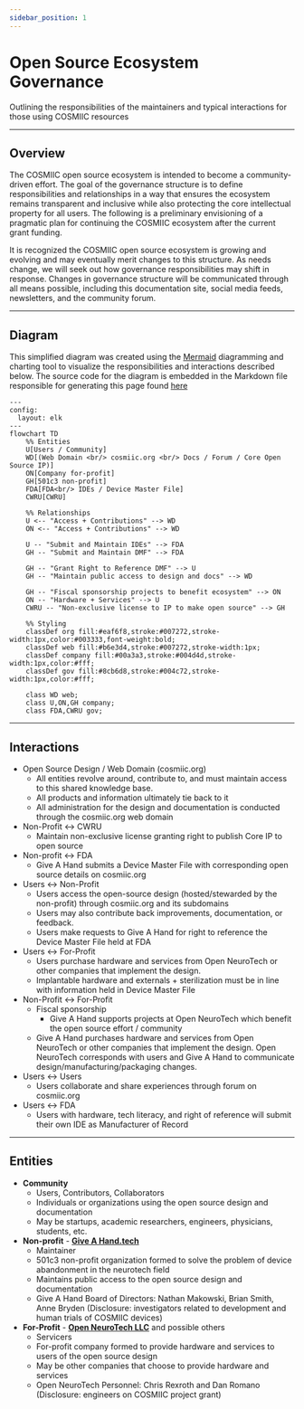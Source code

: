 ```yaml
---
sidebar_position: 1
---
```



# Open Source Ecosystem Governance

Outlining the responsibilities of the maintainers and typical interactions for those using COSMIIC resources

---

## Overview
The COSMIIC open source ecosystem is intended to become a community-driven effort. The goal of the governance structure is to define responsibilities and relationships in a way that ensures the ecosystem remains transparent and inclusive while also protecting the core intellectual property for all users.
The following is a preliminary envisioning of a pragmatic plan for continuing the COSMIIC ecosystem after the current grant funding. 

It is recognized the COSMIIC open source ecosystem is growing and evolving and may eventually merit changes to this structure. As needs change, we will seek out how governance responsibilities may shift in response. Changes in governance structure will be communicated through all means possible, including this documentation site, social media feeds, newsletters, and the community forum.

---

## Diagram

This simplified diagram was created using the [Mermaid](https://mermaid.js.org/#/) diagramming and charting tool to visualize the responsibilities and interactions described below. The source code for the diagram is embedded in the Markdown file responsible for generating this page found [here](https://github.com/COSMIIC-Inc/Documentation-Source/tree/main/docs)

```mermaid title="OSE-governance-diagram.mermaid"
---
config:
  layout: elk
---
flowchart TD
    %% Entities
    U[Users / Community]
    WD[(Web Domain <br/> cosmiic.org <br/> Docs / Forum / Core Open Source IP)]
    ON[Company for-profit]
    GH[501c3 non-profit]
    FDA[FDA<br/> IDEs / Device Master File]
    CWRU[CWRU]

    %% Relationships
    U <-- "Access + Contributions" --> WD
    ON <-- "Access + Contributions" --> WD

    U -- "Submit and Maintain IDEs" --> FDA
    GH -- "Submit and Maintain DMF" --> FDA

    GH -- "Grant Right to Reference DMF" --> U
    GH -- "Maintain public access to design and docs" --> WD

    GH -- "Fiscal sponsorship projects to benefit ecosystem" --> ON
    ON -- "Hardware + Services" --> U
    CWRU -- "Non-exclusive license to IP to make open source" --> GH

    %% Styling
    classDef org fill:#eaf6f8,stroke:#007272,stroke-width:1px,color:#003333,font-weight:bold;
    classDef web fill:#b6e3d4,stroke:#007272,stroke-width:1px;
    classDef company fill:#00a3a3,stroke:#004d4d,stroke-width:1px,color:#fff;
    classDef gov fill:#8cb6d8,stroke:#004c72,stroke-width:1px,color:#fff;

    class WD web;
    class U,ON,GH company;
    class FDA,CWRU gov;

```

---

## Interactions
- Open Source Design / Web Domain (cosmiic.org)
  - All entities revolve around, contribute to, and must maintain access to this shared knowledge base.
  - All products and information ultimately tie back to it
  - All administration for the design and documentation is conducted through the cosmiic.org web domain
- Non-Profit ↔ CWRU
  - Maintain non-exclusive license granting right to publish Core IP to open source
- Non-profit ↔ FDA
  - Give A Hand submits a Device Master File with corresponding open source details on cosmiic.org
- Users ↔ Non-Profit
  - Users access the open-source design (hosted/stewarded by the non-profit) through cosmiic.org and its subdomains
  - Users may also contribute back improvements, documentation, or feedback.
  - Users make requests to Give A Hand for right to reference the Device Master File held at FDA
- Users ↔ For-Profit
  - Users purchase hardware and services from Open NeuroTech or other companies that implement the design.
  - Implantable hardware and externals + sterilization must be in line with information held in Device Master File
- Non-Profit ↔ For-Profit
  - Fiscal sponsorship
    - Give A Hand supports projects at Open NeuroTech which benefit the open source effort / community
  - Give A Hand purchases hardware and services from Open NeuroTech or other companies that implement the design.
Open NeuroTech corresponds with users and Give A Hand to communicate design/manufacturing/packaging changes.
- Users ↔ Users
  - Users collaborate and share experiences through forum on cosmiic.org
- Users ↔ FDA
  - Users with hardware, tech literacy, and right of reference will submit their own IDE as Manufacturer of Record

---

## Entities
- **Community**
  - Users, Contributors, Collaborators
  - Individuals or organizations using the open source design and documentation
  - May be startups, academic researchers, engineers, physicians, students, etc.
- **Non-profit** - **[Give A Hand.tech](https://give-a-hand.tech)**
  - Maintainer
  - 501c3 non-profit organization formed to solve the problem of device abandonment in the neurotech field
  - Maintains public access to the open source design and documentation
  - Give A Hand Board of Directors: Nathan Makowski, Brian Smith, Anne Bryden (Disclosure: investigators related to development and human trials of COSMIIC devices)
- **For-Profit** - **[Open NeuroTech LLC](https://openneuro.tech)** and possible others
  - Servicers
  - For-profit company formed to provide hardware and services to users of the open source design
  - May be other companies that choose to provide hardware and services
  - Open NeuroTech Personnel: Chris Rexroth and Dan Romano (Disclosure: engineers on COSMIIC project grant)
